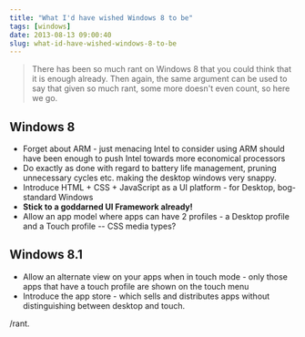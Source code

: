 ```yaml
---
title: "What I'd have wished Windows 8 to be"
tags: [windows]
date: 2013-08-13 09:00:40
slug: what-id-have-wished-windows-8-to-be
---
```


>There has been so much rant on Windows 8 that you could think that it is enough already. Then again, the same argument can be used to say that given so much rant, some more doesn't even count, so here we go.
## Windows 8

* Forget about ARM - just menacing Intel to consider using ARM should have been enough to push Intel towards more economical processors
* Do exactly as done with regard to battery life management, pruning unnecessary cycles etc. making the desktop windows very snappy.
* Introduce HTML + CSS + JavaScript as a UI platform - for Desktop, bog-standard Windows
* **Stick to a goddarned UI Framework already!**
* Allow an app model where apps can have 2 profiles - a Desktop profile and a Touch profile -- CSS media types?

## Windows 8.1

* Allow an alternate view on your apps when in touch mode - only those apps that have a touch profile are shown on the touch menu
* Introduce the app store - which sells and distributes apps without distinguishing between desktop and touch.

/rant.